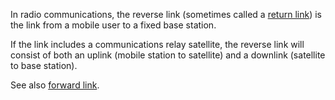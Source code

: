 In radio communications, the reverse link (sometimes called a [[return link]]) is the link from a mobile user to a fixed base station.

If the link includes a communications relay satellite, the reverse link will consist of both an uplink (mobile station to satellite) and a downlink (satellite to base station).


See also [[forward link]].